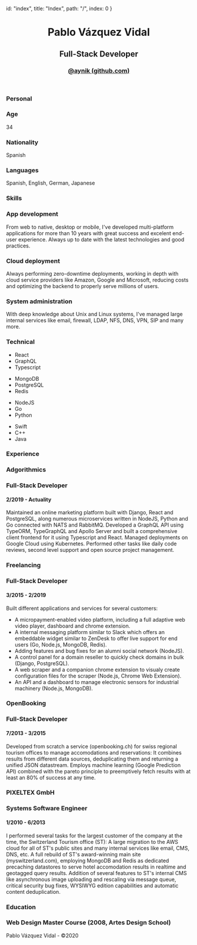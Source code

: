 
  id: "index",
  title: "Index",
  path: "/",
  index: 0
}


<header>
    <h1>Pablo Vázquez Vidal</h1>
    <div className="section">
        <div className="title">
            <h2>Full-Stack Developer</h2>
        </div>
        <div>
            <h3>
                <a href="https://github.com/aynik" data-href="referenceAddress" data-innertext="referenceText">
                   @aynik (github.com)
                </a>
            </h3>
            <h3>
                <a href="" data-href="contactAddress" data-innertext="contactText"></a>
            </h3>
            <h3 data-innertext="phone"></h3>
            <h3 data-innertext="location"></h3>
        </div>
    </div>
</header>
<main>
    <div className="section">
        <div className="title">
            <h3>Personal</h3>
        </div>
        <div className="columns">
            <div>
                <h3>Age</h3>
                <p>34</p>
            </div>
            <div>
                <h3>Nationality</h3>
                <p>Spanish</p>
            </div>
            <div>
                <h3>Languages</h3>
                <p>Spanish, English, German, Japanese</p>
            </div>
        </div>
    </div>
    <div className="section">
        <div className="title">
            <h3>Skills</h3>
        </div>
        <div className="columns">
            <div>
                <h3>App development</h3>
                <p>
                    From web to native, desktop or mobile, I've developed multi-platform applications
                    for more than 10 years with great success and excelent end-user experience. Always
                    up to date with the latest technologies and good practices.
                </p>
            </div>
            <div>
                <h3>Cloud deployment</h3>
                <p>
                    Always performing zero-downtime deployments, working in depth with cloud service 
                    providers like Amazon, Google and Microsoft, reducing costs and optimizing the 
                    backend to properly serve millions of users.
                </p>
            </div>
            <div>
                <h3>System administration</h3>
                <p>
                    With deep knowledge about Unix and Linux systems, I've managed large internal 
                    services like email, firewall, LDAP, NFS, DNS, VPN, SIP and many more.
                </p>
            </div>
        </div>
    </div>
    <div className="section padless tech">
        <div className="title">
            <h3>Technical</h3>
        </div>
        <div className="columns">
            <ul>
                <li>React</li>
                <li>GraphQL</li>
                <li className="last">Typescript</li>
            </ul>
            <ul>
                <li>MongoDB</li>
                <li>PostgreSQL</li>
                <li className="last">Redis</li>
            </ul>
            <ul>
                <li>NodeJS</li>
                <li>Go</li>
                <li className="last">Python</li>
            </ul>
            <ul>
                <li>Swift</li>
                <li>C++</li>
                <li className="last">Java</li>
            </ul> 
        </div>
    </div>
    <div className="section">
        <div className="title">
            <h3>Experience</h3>
        </div>
        <div>
            <div className="job">
                <h3>Adgorithmics</h3>
                <div className="spread">
                    <h3>Full-Stack Developer</h3>
                    <h4>2/2019 - Actuality</h4>
                </div>
                <p>
                    Maintained an online marketing platform built with Django, React and PostgreSQL, along numerous microservices written in NodeJS, Python and Go connected with NATS and RabbitMQ. 
                    Developed a GraphQL API using TypeORM, TypeGraphQL and Apollo Server and built a comprehensive client frontend for it using Typescript and React. 
                    Managed deployments on Google Cloud using Kubernetes. Performed other tasks like daily code reviews, second level support and open source project management. 
                </p>
            </div>
            <div className="job">
                <h3>Freelancing</h3>
                <div className="spread">
                    <h3>Full-Stack Developer</h3>
                    <h4>3/2015 - 2/2019</h4>
                </div>
                <p>Built different applications and services for several customers:</p>
                <ul>
                    <li>A micropayment-enabled video platform, including a full adaptive web video player, dashboard and chrome extension.</li>
                    <li>A internal messaging platform similar to Slack which offers an embeddable widget similar to ZenDesk to offer live support for end users (Go, Node.js, MongoDB, Redis).</li>
                    <li>Adding features and bug fixes for an alumni social network (NodeJS).</li>
                    <li>A control panel for a domain reseller to quickly check domains in bulk (Django, PostgreSQL).</li>
                    <li>A web scraper and a companion chrome extension to visualy create configuration files for the scraper (Node.js, Chrome Web Extension).</li>
                    <li>An API and a dashboard to manage electronic sensors for industrial machinery (Node.js, MongoDB).</li>
                </ul>
            </div>
            <div className="job">
                <h3>OpenBooking</h3>
                <div className="spread">
                    <h3>Full-Stack Developer</h3>
                    <h4>7/2013 - 3/2015</h4>
                </div>
                <p>
                    Developed from scratch a service (openbooking.ch) for swiss regional tourism offices to manage accomodations and reservations:
                    It combines results from different data sources, deduplicating them and returning a unified JSON datastream.
                    Employs machine learning (Google Prediction API) combined with the pareto principle to preemptively fetch results with at least an 80% of success at any time.
                </p>
            </div>
            <div className="job">
                <h3>PIXELTEX GmbH</h3>
                <div className="spread">
                    <h3>Systems Software Engineer</h3>
                    <h4>1/2010 - 6/2013</h4>
                </div>
                <p>
                    I performed several tasks for the largest customer of the company at the time, the Switzerland Tourism office (ST):
                    A large migration to the AWS cloud for all of ST's public sites and many internal services like email, CMS, DNS, etc.
                    A full rebuild of ST's award-winning main site (myswitzerland.com), employing MongoDB and Redis as dedicated precaching datastores to serve hotel accomodation results in realtime and geotagged query results.
                    Addition of several features to ST's internal CMS like asynchronous image uploading and rescaling via message queue, critical security bug fixes, WYSIWYG edition capabilities and automatic content deduplication. 
                </p>
            </div>
        </div>
    </div>
    <div className="section last">
        <div className="title">
            <h3>Education</h3>
        </div>
        <div>
            <h3>Web Design Master Course (2008, Artes Design School)</h3>
        </div>
    </div>
</main>
<footer>
    <p>Pablo Vázquez Vidal - ©2020</p>
</footer>
